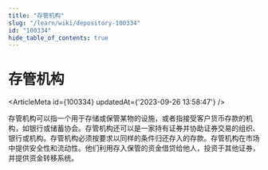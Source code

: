 ```yaml
---
title: "存管机构"
slug: "/learn/wiki/depository-100334"
id: "100334"
hide_table_of_contents: true
---
```



# 存管机构

<ArticleMeta id={100334} updatedAt={'2023-09-26 13:58:47'} />
<div className='border-solid border-b border-t-0 my-4 border-[var(--ifm-color-gray-300)]' />

存管机构可以指一个用于存储或保管某物的设施，或者指接受客户货币存款的机构，如银行或储蓄协会。存管机构还可以是一家持有证券并协助证券交易的组织、银行或机构。存管机构必须按要求以同样的条件归还存入的存款。存管机构在市场中提供安全性和流动性。他们利用存入保管的资金借贷给他人，投资于其他证券，并提供资金转移系统。
